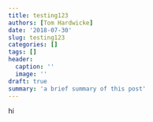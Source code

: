 ```yaml
---
title: testing123
authors: [Tom Hardwicke]
date: '2018-07-30'
slug: testing123
categories: []
tags: []
header:
  caption: ''
  image: ''
draft: true
summary: 'a brief summary of this post'
---
```


hi